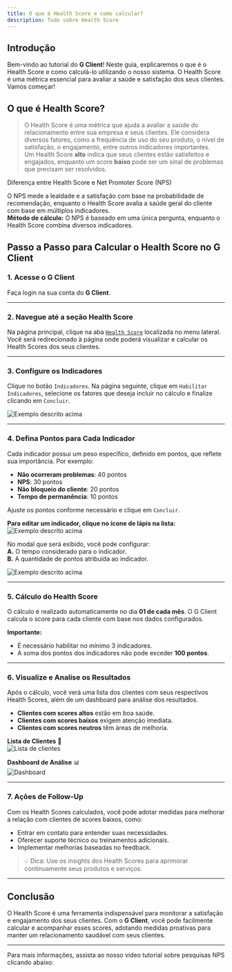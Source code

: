 ```yaml
---
title: O que é Health Score e como calcular?
description: Tudo sobre Health Score
---
```



## Introdução

Bem-vindo ao tutorial do **G Client**! Neste guia, explicaremos o que é o Health Score e como calculá-lo utilizando o nosso sistema. O Health Score é uma métrica essencial para avaliar a saúde e satisfação dos seus clientes. Vamos começar!

## O que é Health Score?

> O Health Score é uma métrica que ajuda a avaliar a saúde do relacionamento entre sua empresa e seus clientes. Ele considera diversos fatores, como a frequência de uso do seu produto, o nível de satisfação, o engajamento, entre outros indicadores importantes.  
> Um Health Score **alto** indica que seus clientes estão satisfeitos e engajados, enquanto um score **baixo** pode ser um sinal de problemas que precisam ser resolvidos.

<span class="text-blue-500 font-bold">
  Diferença entre Health Score e Net Promoter Score (NPS)
</span>

O NPS mede a lealdade e a satisfação com base na probabilidade de recomendação, enquanto o Health Score avalia a saúde geral do cliente com base em múltiplos indicadores.  
**Método de cálculo:** O NPS é baseado em uma única pergunta, enquanto o Health Score combina diversos indicadores.

## Passo a Passo para Calcular o Health Score no G Client

### 1. Acesse o G Client

Faça login na sua conta do **G Client**.

---

### 2. Navegue até a seção **Health Score**

Na página principal, clique na aba [`Health Score`](https://client.primorgroup.com.br/health-score) localizada no menu lateral. Você será redirecionado à página onde poderá visualizar e calcular os Health Scores dos seus clientes.

---

### 3. Configure os Indicadores

Clique no botão `Indicadores`. Na página seguinte, clique em `Habilitar Indicadores`, selecione os fatores que deseja incluir no cálculo e finalize clicando em `Concluir`.

![Exemplo descrito acima](./img/health-score/example-01.png)

---

### 4. Defina Pontos para Cada Indicador

Cada indicador possui um peso específico, definido em pontos, que reflete sua importância. Por exemplo:

- **Não ocorreram problemas**: 40 pontos
- **NPS**: 30 pontos
- **Não bloqueio do cliente**: 20 pontos
- **Tempo de permanência**: 10 pontos

Ajuste os pontos conforme necessário e clique em `Concluir`.

**Para editar um indicador, clique no ícone de lápis na lista:**  
![Exemplo descrito acima](./img/health-score/example-02.png)

No modal que será exibido, você pode configurar:  
**A.** O tempo considerado para o indicador.  
**B.** A quantidade de pontos atribuída ao indicador.

![Exemplo descrito acima](./img/health-score/example-03.png)

---

### 5. Cálculo do Health Score

O cálculo é realizado automaticamente no dia **01 de cada mês**. O G Client calcula o score para cada cliente com base nos dados configurados.

**Importante:**

- É necessário habilitar no mínimo 3 indicadores.
- A soma dos pontos dos indicadores não pode exceder **100 pontos**.

---

### 6. Visualize e Analise os Resultados

Após o cálculo, você verá uma lista dos clientes com seus respectivos Health Scores, além de um dashboard para análise dos resultados.

- **Clientes com scores altos** estão em boa saúde.
- **Clientes com scores baixos** exigem atenção imediata.
- **Clientes com scores neutros** têm áreas de melhoria.

**Lista de Clientes** 📃  
![Lista de clientes](./img/health-score/example-04.png)

**Dashboard de Análise** 📊  
![Dashboard](./img/health-score/example-05.png)

---

### 7. Ações de Follow-Up

Com os Health Scores calculados, você pode adotar medidas para melhorar a relação com clientes de scores baixos, como:

- Entrar em contato para entender suas necessidades.
- Oferecer suporte técnico ou treinamentos adicionais.
- Implementar melhorias baseadas no feedback.

> 💡 <span class="text-green-700 font-bold">Dica:</span> Use os insights dos Health Scores para aprimorar continuamente seus produtos e serviços.

---

## Conclusão

O Health Score é uma ferramenta indispensável para monitorar a satisfação e engajamento dos seus clientes. Com o **G Client**, você pode facilmente calcular e acompanhar esses scores, adotando medidas proativas para manter um relacionamento saudável com seus clientes.

---

Para mais informações, assista ao nosso vídeo tutorial sobre pesquisas NPS clicando abaixo:

<VideoEmbed videoUrl="mUknCwHuizM?si=s_HwdGyEHR0pI97F" />
